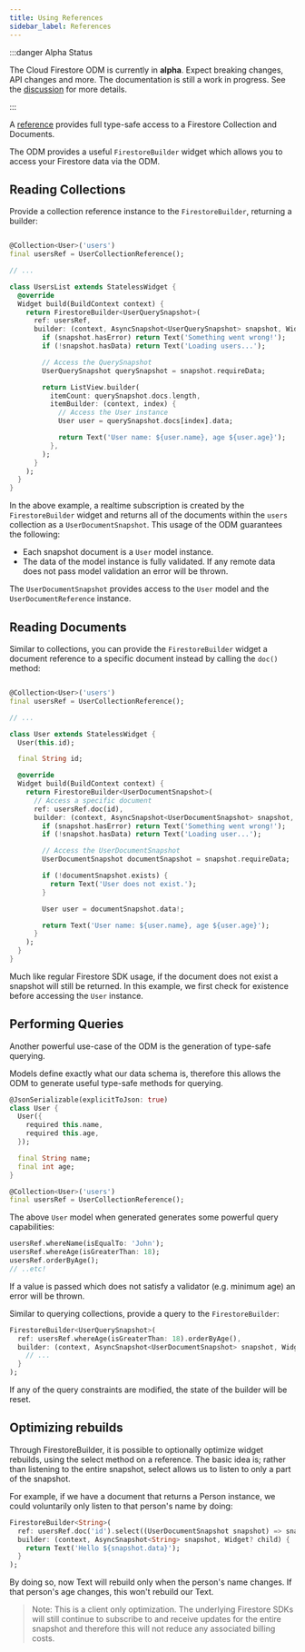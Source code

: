 ```yaml
---
title: Using References
sidebar_label: References
---
```


:::danger Alpha Status

The Cloud Firestore ODM is currently in **alpha**. Expect breaking changes, API changes and more. The documentation is still a work in progress.
See the [discussion](https://github.com/FirebaseExtended/flutterfire/discussions/7475) for more details.

:::

A [reference](./defining-models#creating-references) provides full type-safe access to a Firestore
Collection and Documents.

The ODM provides a useful `FirestoreBuilder` widget which allows you to access your Firestore data
via the ODM.

## Reading Collections

Provide a collection reference instance to the `FirestoreBuilder`, returning a builder:

```dart

@Collection<User>('users')
final usersRef = UserCollectionReference();

// ...

class UsersList extends StatelessWidget {
  @override
  Widget build(BuildContext context) {
    return FirestoreBuilder<UserQuerySnapshot>(
      ref: usersRef,
      builder: (context, AsyncSnapshot<UserQuerySnapshot> snapshot, Widget? child) {
        if (snapshot.hasError) return Text('Something went wrong!');
        if (!snapshot.hasData) return Text('Loading users...');

        // Access the QuerySnapshot
        UserQuerySnapshot querySnapshot = snapshot.requireData;

        return ListView.builder(
          itemCount: querySnapshot.docs.length,
          itemBuilder: (context, index) {
            // Access the User instance
            User user = querySnapshot.docs[index].data;

            return Text('User name: ${user.name}, age ${user.age}');
          },
        );
      }
    );
  }
}
```

In the above example, a realtime subscription is created by the `FirestoreBuilder` widget and
returns all of the documents within the `users` collection as a `UserDocumentSnapshot`. This usage
of the ODM guarantees the following:

- Each snapshot document is a `User` model instance.
- The data of the model instance is fully validated. If any remote data does not pass model
  validation an error will be thrown.

The `UserDocumentSnapshot` provides access to the `User` model and the `UserDocumentReference`
instance.

## Reading Documents

Similar to collections, you can provide the `FirestoreBuilder` widget a document reference to a
specific document instead by calling the `doc()` method:

```dart

@Collection<User>('users')
final usersRef = UserCollectionReference();

// ...

class User extends StatelessWidget {
  User(this.id);

  final String id;

  @override
  Widget build(BuildContext context) {
    return FirestoreBuilder<UserDocumentSnapshot>(
      // Access a specific document
      ref: usersRef.doc(id),
      builder: (context, AsyncSnapshot<UserDocumentSnapshot> snapshot, Widget? child) {
        if (snapshot.hasError) return Text('Something went wrong!');
        if (!snapshot.hasData) return Text('Loading user...');

        // Access the UserDocumentSnapshot
        UserDocumentSnapshot documentSnapshot = snapshot.requireData;

        if (!documentSnapshot.exists) {
          return Text('User does not exist.');
        }

        User user = documentSnapshot.data!;

        return Text('User name: ${user.name}, age ${user.age}');
      }
    );
  }
}
```

Much like regular Firestore SDK usage, if the document does not exist a snapshot will still
be returned. In this example, we first check for existence before accessing the `User` instance.

## Performing Queries

Another powerful use-case of the ODM is the generation of type-safe querying.

Models define exactly what our data schema is, therefore this allows the ODM to generate
useful type-safe methods for querying.

```dart
@JsonSerializable(explicitToJson: true)
class User {
  User({
    required this.name,
    required this.age,
  });

  final String name;
  final int age;
}

@Collection<User>('users')
final usersRef = UserCollectionReference();
```

The above `User` model when generated generates some powerful query capabilities:

```dart
usersRef.whereName(isEqualTo: 'John');
usersRef.whereAge(isGreaterThan: 18);
usersRef.orderByAge();
// ..etc!
```

If a value is passed which does not satisfy a validator (e.g. minimum age) an error will be
thrown.

Similar to querying collections, provide a query to the `FirestoreBuilder`:

```dart
FirestoreBuilder<UserQuerySnapshot>(
  ref: usersRef.whereAge(isGreaterThan: 18).orderByAge(),
  builder: (context, AsyncSnapshot<UserDocumentSnapshot> snapshot, Widget? child) {
    // ...
  }
);
```

If any of the query constraints are modified, the state of the builder will be reset.

## Optimizing rebuilds

Through FirestoreBuilder, it is possible to optionally optimize widget rebuilds, using the select method on a reference. The basic idea is; rather than listening to the entire snapshot, select allows us to listen to only a part of the snapshot.

For example, if we have a document that returns a Person instance, we could voluntarily only listen to that person's name by doing:

```dart
FirestoreBuilder<String>(
  ref: usersRef.doc('id').select((UserDocumentSnapshot snapshot) => snapshot.data!.name)),
  builder: (context, AsyncSnapshot<String> snapshot, Widget? child) {
    return Text('Hello ${snapshot.data}');
  }
);
```

By doing so, now Text will rebuild only when the person's name changes. If that person's age changes, this won't rebuild our Text.

> Note: This is a client only optimization. The underlying Firestore SDKs will still continue to subscribe to and receive updates for the entire snapshot and therefore this will not reduce any associated billing costs.
